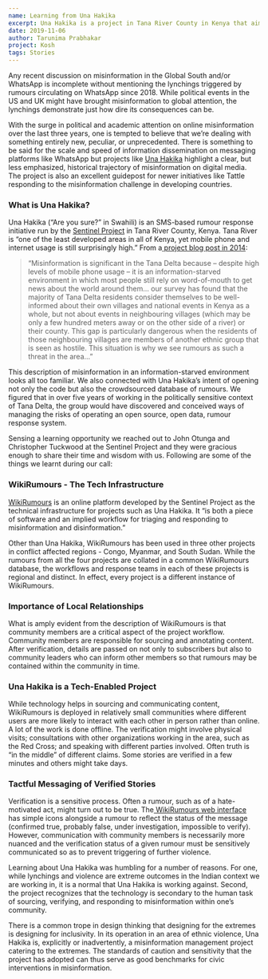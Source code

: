 ```yaml
---
name: Learning from Una Hakika
excerpt: Una Hakika is a project in Tana River County in Kenya that aims to respond to misinformation in a region of ethnic conflict. 
date: 2019-11-06
author: Tarunima Prabhakar
project: Kosh
tags: Stories
---
```


Any recent discussion on misinformation in the Global South and/or WhatsApp is incomplete without mentioning the lynchings triggered by rumours circulating on WhatsApp since 2018. While political events in the US and UK might have brought misinformation to global attention, the lynchings demonstrate just how dire its consequences can be.

With the surge in political and academic attention on online misinformation over the last three years, one is tempted to believe that we’re dealing with something entirely new, peculiar, or unprecedented. There is something to be said for the scale and speed of information dissemination on messaging platforms like WhatsApp but projects like [Una Hakika](https://www.unahakika.org/about) highlight a clear, but less emphasized, historical trajectory of misinformation on digital media. The project is also an excellent guidepost for newer initiatives like Tattle responding to the misinformation challenge in developing countries. 

### What is Una Hakika?

Una Hakika (“Are you sure?” in Swahili) is an SMS-based rumour response initiative run by the [Sentinel Project](https://thesentinelproject.org/) in Tana River County, Kenya. Tana River is “one of the least developed areas in all of Kenya, yet mobile phone and internet usage is still surprisingly high.” From a[ project blog post in 2014](https://thesentinelproject.org/2014/02/17/how-it-works-una-hakika/):

> “Misinformation is significant in the Tana Delta because – despite high levels of mobile phone usage – it is an information-starved environment in which most people still rely on word-of-mouth to get news about the world around them… our survey has found that the majority of Tana Delta residents consider themselves to be well-informed about their own villages and national events in Kenya as a whole, but not about events in neighbouring villages (which may be only a few hundred meters away or on the other side of a river) or their county. This gap is particularly dangerous when the residents of those neighbouring villages are members of another ethnic group that is seen as hostile. This situation is why we see rumours as such a threat in the area...”

This description of misinformation in an information-starved environment looks all too familiar. We also connected with Una Hakika’s intent of opening not only the code but also the crowdsourced database of rumours. We figured that in over five years of working in the politically sensitive context of Tana Delta, the group would have discovered and conceived ways of managing the risks of operating an open source, open data, rumour response system. 

Sensing a learning opportunity we reached out to John Otunga and Christopher Tuckwood at the Sentinel Project and they were gracious enough to share their time and wisdom with us. Following are some of the things we learnt during our call:

### WikiRumours - The Tech Infrastructure

[WikiRumours](https://www.wikirumours.org/about) is an online platform developed by the Sentinel Project as the technical infrastructure for projects such as Una Hakika. It “is both a piece of software and an implied workflow for triaging and responding to misinformation and disinformation.”

Other than Una Hakika, WikiRumours has been used in three other projects in conflict affected regions - Congo, Myanmar, and South Sudan. While the rumours from all the four projects are collated in a common WikiRumours database, the workflows and response teams in each of these projects is regional and distinct. In effect, every project is a different instance of WikiRumours.

### Importance of Local Relationships

What is amply evident from the description of WikiRumours is that community members are a critical aspect of the project workflow. Community members are responsible for sourcing and annotating content. After verification, details are passed on not only to subscribers but also to community leaders who can inform other members so that rumours may be contained within the community in time.

### Una Hakika is a Tech-Enabled Project

While technology helps in sourcing and communicating content, WikiRumours is deployed in relatively small communities where different users are more likely to interact with each other in person rather than online. A lot of the work is done offline. The verification might involve physical visits; consultations with other organizations working in the area, such as the Red Cross; and speaking with different parties involved. Often truth is “in the middle” of different claims. Some stories are verified in a few minutes and others might take days.

### Tactful Messaging of Verified Stories

Verification is a sensitive process. Often a rumour, such as of a hate-motivated act, might turn out to be true. The[ WikiRumours web interface](https://www.wikirumours.org/search_results/report%3Drecent) has simple icons alongside a rumour to reflect the status of the message (confirmed true, probably false, under investigation, impossible to verify). However, communication with community members is necessarily more nuanced and the verification status of a given rumour must be sensitively communicated so as to prevent triggering of further violence. 

Learning about Una Hakika was humbling for a number of reasons. For one, while lynchings and violence are extreme outcomes in the Indian context we are working in, it is a normal that Una Hakika is working against. Second, the project recognizes that the technology is secondary to the human task of sourcing, verifying, and responding to misinformation within one’s community.

There is a common trope in design thinking that designing for the extremes is designing for inclusivity. In its operation in an area of ethnic violence, Una Hakika is, explicitly or inadvertently, a misinformation management project catering to the extremes. The standards of caution and sensitivity that the project has adopted can thus serve as good benchmarks for civic interventions in misinformation.
